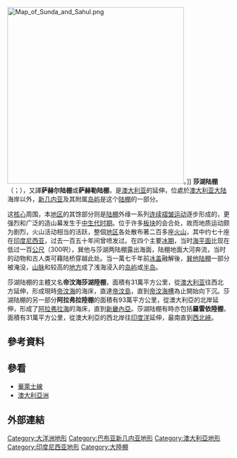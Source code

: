 {{noteTA|G1=地名}}
[[File:Map_of_Sunda_and_Sahul.png|400px]]。]]
'''莎湖陆棚'''（{{lang-en|'''Sahul Shelf'''}}；{{IPAc-en|icon|s|ə|ˈ|h|uː|l}}），又譯'''萨赫尔陆棚'''或'''萨赫勒陆棚'''，是[[澳大利亚|澳大利亚]]的延伸，位處於[[澳大利亚大陆|澳大利亚大陆]]海岸以外，[[新几内亚|新几内亚]]及其附属[[岛屿|岛屿]]是这个[[陆棚|陆棚]]的一部分。

这[[核心|核心]]周围，本[[地区|地区]]的其馀部分则是[[陆棚|陆棚]]外缘一系列[[连续|连续]][[褶皱运动|褶皱运动]]逐步形成的，更强烈和广泛的造山幕发生于[[中生代|中生代]][[时期|时期]]。位于许多[[板块|板块]]的会合处，故而地质运动颇为剧烈，火山活动相当的活跃，整個[[地区|地区]]各处散布著二百多座[[火山|火山]]，其中约七十座在[[印度尼西亚|印度尼西亚]]，过去一百五十年间曾喷发过。在四个主要[[冰期|冰期]]，当时[[海平面|海平面]]比现在低过一百[[公尺|公尺]]（300呎），巽他与莎湖两陆棚露出海面，陆棚地面大河奔流，当时的动物和古人类可藉陆桥穿越此处。当一萬七千年前[[冰盖|冰盖]]融解後，[[巽他陆棚|巽他陆棚]]一部分被淹没，[[山脉|山脉]]和较高的[[地方|地方]]成了浅海浸入的[[岛屿|岛屿]]或[[半岛|半岛]]。

莎湖陆棚的主體又名'''帝汶海莎湖陸棚'''，面積有31萬平方公里，從[[澳大利亚|澳大利亚]]往西北方延伸，形成現時[[帝汶海|帝汶海]]的海床，直達[[帝汶島|帝汶島]]，直到[[帝汶海槽|帝汶海槽]]為止開始向下沉。莎湖陆棚的另一部分'''阿拉弗拉陸棚'''的面積有93萬平方公里，從澳大利亞的北岸延伸，形成了[[阿拉弗拉海|阿拉弗拉海]]的海床，直到[[新畿內亞|新畿內亞]]。莎湖陆棚有時亦包括'''羅雷依陸棚'''，面積有31萬平方公里，從澳大利亞的西北岸往[[印度洋|印度洋]]延伸，最南直到[[西北峽|西北峽]]。

== 參考資料 ==
{{reflist}}

== 參看 ==
* [[華萊士線|華萊士線]]
* [[澳大利亞洲|澳大利亞洲]]

== 外部連結 ==
{{commonscat|Sahul shelf}}

{{coord|-9.6|131.7|dim:2000000|display=title}}

[[Category:大洋洲地形|Category:大洋洲地形]]
[[Category:巴布亚新几内亚地形|Category:巴布亚新几内亚地形]]
[[Category:澳大利亞地形|Category:澳大利亞地形]]
[[Category:印度尼西亚地形|Category:印度尼西亚地形]]
[[Category:大陸棚|Category:大陸棚]]